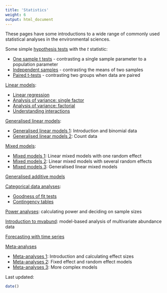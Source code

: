 ```yaml
---
title: 'Statistics'
weight: 6
output: html_document
---
```


These pages have some introductions to a wide range of commonly used statistical analyses in the environmental sciences.

Some simple [hypothesis tests](http://environmentalcomputing.net/t-tests/) with the *t* statistic:

* [One sample t tests](http://environmentalcomputing.net/one-sample-t-test/) - contrasting a single sample parameter to a population parameter  
* [Independent samples](http://environmentalcomputing.net/independent-samples-t-test/) - contrasting the means of two samples
* [Paired t-tests](http://environmentalcomputing.net/paired-t-tests/) - contrasting two groups when data are paired  

[Linear models](http://environmentalcomputing.net/linear-models/):

* [Linear regression](http://environmentalcomputing.net/linear-regression/)
* [Analysis of variance: single factor](http://environmentalcomputing.net/analysis-variance-single-factor/)
* [Analysis of variance: factorial](http://environmentalcomputing.net/analysis-variance-factorial/)  
* [Understanding interactions](http://environmentalcomputing.net/understanding-interactions/)

[Generalised linear models](http://environmentalcomputing.net/generalised-linear-models/):

* [Generalised linear models 1](http://environmentalcomputing.net/generalised-linear-models-1/): Introduction and binomial data  
* [Generalised linear models 2](http://environmentalcomputing.net/generalised-linear-models-2/): Count data  

[Mixed models](http://environmentalcomputing.net/mixed-models/):

* [Mixed models 1](http://environmentalcomputing.net/mixed-models-1/): Linear mixed models with one random effect  
* [Mixed models 2](http://environmentalcomputing.net/mixed-models-2/): Linear mixed models with several random effects  
* [Mixed models 3](http://environmentalcomputing.net/mixed-models-3/): Generalised linear mixed models  

[Generalised additive models](http://environmentalcomputing.net/gams/)

[Categorical data analyses](http://environmentalcomputing.net/categorical-data-analyses/):

* [Goodness of fit tests](http://environmentalcomputing.net/goodness-of-fit-tests/)  
* [Contingency tables](http://environmentalcomputing.net/contingency-tables/)

[Power analyses](http://environmentalcomputing.net/power-analysis/): calculating power and deciding on sample sizes

[Introduction to mvabund](http://environmentalcomputing.net/introduction-to-mvabund/): model-based analysis of multivariate abundance data

[Forecasting with time series](http://environmentalcomputing.net/forecasting-time-series/)


[Meta-analyses](http://environmentalcomputing.net/meta-analyses/) 

* [Meta-analyses 1](http://environmentalcomputing.net/meta-analyses-1/): Introduction and calculating effect sizes  
* [Meta-analyses 2](http://environmentalcomputing.net/meta-analyses-2/): Fixed effect and random effect models  
* [Meta-analyses 3](http://environmentalcomputing.net/meta-analyses-3/): More complex models 

 
Last updated:
```r
date()
```
